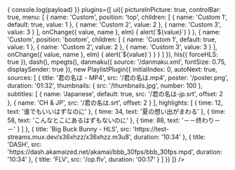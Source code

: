 
<div className="nx-rounded-md nx-overflow-hidden nx-mt-5">
  <Player
    onEvent={(payload) => {
      console.log(payload)
    }}
    plugins={[
      ui({
        pictureInPicture: true,
        controlBar: true,
        menu: [
          {
            name: 'Custom',
            position: 'top',
            children: [
              {
                name: 'Custom 1',
                default: true,
                value: 1
              },
              {
                name: 'Custom 2',
                value: 2
              },
              {
                name: 'Custom 3',
                value: 3
              }
            ],
            onChange({ value, name }, elm) {
              alert(`${value}`)
            }
          },
          {
            name: 'Custom',
            position: 'bootom',
            children: [
              {
                name: 'Custom 1',
                default: true,
                value: 1
              },
              {
                name: 'Custom 2',
                value: 2
              },
              {
                name: 'Custom 3',
                value: 3
              }
            ],
            onChange({ value, name }, elm) {
              alert(`${value}`)
            }
          }
        ]
      }),
      hls({ forceHLS: true }),
      dash(),
      mpegts(),
      danmaku({ source: '/danmaku.xml', fontSize: 0.75, displaySender: true }),
      new PlaylistPlugin({
        initialIndex: 0,
        autoNext: true,
        sources: [
          {
            title: '君の名は - MP4',
            src: '/君の名は.mp4',
            poster: '/poster.png',
            duration: '01:32',
            thumbnails: {
              src: '/thumbnails.jpg',
              number: 100
            },
            subtitles: [
              {
                name: 'Japanese',
                default: true,
                src: '/君の名は-jp.srt',
                offset: 2
              },
              {
                name: 'CH & JP',
                src: '/君の名は.srt',
                offset: 2
              }
            ],
            highlights: [
              {
                time: 12,
                text: '谁でもいいはずなのに'
              },
              {
                time: 34,
                text: '夏の想い出がまわる'
              },
              {
                time: 58,
                text: 'こんなとこにあるはずもないのに'
              },
              {
                time: 88,
                text: '－－终わり－－'
              }
            ]
          },
          {
            title: 'Big Buck Bunny - HLS',
            src: 'https://test-streams.mux.dev/x36xhzz/x36xhzz.m3u8',
            duration: '10:34'
          },
          {
            title: 'DASH',
            src: 'https://dash.akamaized.net/akamai/bbb_30fps/bbb_30fps.mpd',
            duration: '10:34'
          },
          {
            title: 'FLV',
            src: '/op.flv',
            duration: '00:17'
          }
        ]
      })
    ]}
  />
</div>
